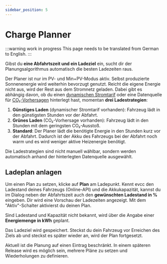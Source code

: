 ```yaml
---
sidebar_position: 5
---
```



# Charge Planner

:::warning work in progress
This page needs to be translated from German to English.
:::

Gibst du **eine Abfahrtszeit und ein Ladeziel** ein, sucht dir der Planungsalgorithmus automatisch die besten Ladezeiten raus.

Der Planer ist nur im PV- und Min+PV-Modus aktiv.
Selbst produzierte Sonnenenergie wird weiterhin bevorzugt genutzt.
Reicht die eigene Energie nicht aus, wird der Rest aus dem Stromnetz geladen.
Dabei gibt es abhängig davon, ob du einen [dynamischen Stromtarif](./dynamic-prices) oder eine Datenquelle für [CO₂-Vorhersagen](./co2) hinterlegt hast, momentan **drei Ladestrategien**:

1. **Günstiges Laden** (dynamischer Stromtarif vorhanden): Fahrzeug lädt in den günstigsten Stunden vor der Abfahrt.
2. **Grünes Laden** (CO₂-Vorhersage vorhanden): Fahrzeug lädt in den Stunden mit dem geringsten CO₂-Ausstoß.
3. **Standard**: Der Planer lädt die benötigte Energie in den Stunden kurz vor der Abfahrt. Dadurch ist der Akku des Fahrzeugs bei der Abfahrt noch warm und es wird weniger aktive Heizenergie benötigt.

Die Ladestrategien sind nicht manuell wählbar, sondern werden automatisch anhand der hinterlegten Datenquelle ausgewählt.

## Ladeplan anlagen

Um einen Plan zu setzen, klicke auf **Plan** am Ladepunkt.
Kennt evcc den Ladestand deines Fahrzeugs (Online-API) und die Akkukapazität, kannst du im Dialog neben der Abfahrtszeit auch den **gewünschten Ladestand in %** eingeben.
Dir wird eine Vorschau der Ladezeiten angezeigt.
Mit dem "Aktiv"-Schalter aktivierst du deinen Plan.

<Screenshot
  name="features/screenshots/plan-soc"
  caption="Screenshot einer Ladeplanung mittels Ladestand"
/>

Sind Ladestand und Kapazität nicht bekannt, wird über die Angabe einer **Energiemenge in kWh** geplant.

<Screenshot
  name="features/screenshots/plan-energy"
  caption="Screenshot einer Ladeplanung mittels Energiemenge"
/>

Das Ladeziel wird gespeichert.
Steckst du dein Fahrzeug vor Erreichen des Ziels ab und steckst es später wieder an, wird der Plan fortgesetzt.

Aktuell ist die Planung auf einen Eintrag beschränkt.
In einem späteren Release wird es möglich sein, mehrere Pläne zu setzen und Wiederholungen zu definieren.
